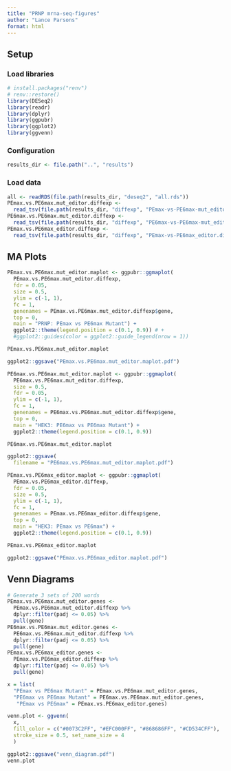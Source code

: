 ```yaml
---
title: "PRNP mrna-seq-figures"
author: "Lance Parsons"
format: html
---
```


## Setup

### Load libraries

```r
# install.packages("renv")
# renv::restore()
library(DESeq2)
library(readr)
library(dplyr)
library(ggpubr)
library(ggplot2)
library(ggvenn)
```

### Configuration

```r
results_dir <- file.path("..", "results")
```

### Load data

```r
all <- readRDS(file.path(results_dir, "deseq2", "all.rds"))
PEmax.vs.PE6max.mut_editor.diffexp <- 
  read_tsv(file.path(results_dir, "diffexp", "PEmax-vs-PE6max-mut_editor.diffexp.symbol.tsv"))
PE6max.vs.PE6max.mut_editor.diffexp <- 
  read_tsv(file.path(results_dir, "diffexp", "PE6max-vs-PE6max-mut_editor.diffexp.symbol.tsv"))
PEmax.vs.PE6max_editor.diffexp <- 
  read_tsv(file.path(results_dir, "diffexp", "PEmax-vs-PE6max_editor.diffexp.symbol.tsv"))
```

## MA Plots

```r
PEmax.vs.PE6max.mut_editor.maplot <- ggpubr::ggmaplot(
  PEmax.vs.PE6max.mut_editor.diffexp,
  fdr = 0.05,
  size = 0.5,
  ylim = c(-1, 1),
  fc = 1,
  genenames = PEmax.vs.PE6max.mut_editor.diffexp$gene,
  top = 0,
  main = "PRNP: PEmax vs PE6max Mutant") +
  ggplot2::theme(legend.position = c(0.1, 0.9)) # +
  #ggplot2::guides(color = ggplot2::guide_legend(nrow = 1))

PEmax.vs.PE6max.mut_editor.maplot

ggplot2::ggsave("PEmax.vs.PE6max.mut_editor.maplot.pdf")
```

```r
PE6max.vs.PE6max.mut_editor.maplot <- ggpubr::ggmaplot(
  PE6max.vs.PE6max.mut_editor.diffexp,
  size = 0.5,
  fdr = 0.05,
  ylim = c(-1, 1),
  fc = 1,
  genenames = PE6max.vs.PE6max.mut_editor.diffexp$gene,
  top = 0,
  main = "HEK3: PE6max vs PE6max Mutant") +
  ggplot2::theme(legend.position = c(0.1, 0.9))

PE6max.vs.PE6max.mut_editor.maplot

ggplot2::ggsave(
  filename = "PE6max.vs.PE6max.mut_editor.maplot.pdf")
```


```r
PEmax.vs.PE6max_editor.maplot <- ggpubr::ggmaplot(
  PEmax.vs.PE6max_editor.diffexp,
  fdr = 0.05,
  size = 0.5,
  ylim = c(-1, 1),
  fc = 1,
  genenames = PEmax.vs.PE6max_editor.diffexp$gene,
  top = 0,
  main = "HEK3: PEmax vs PE6max") +
  ggplot2::theme(legend.position = c(0.1, 0.9))

PEmax.vs.PE6max_editor.maplot

ggplot2::ggsave("PEmax.vs.PE6max_editor.maplot.pdf")
```

## Venn Diagrams

```r
# Generate 3 sets of 200 words
PEmax.vs.PE6max.mut_editor.genes <-
  PEmax.vs.PE6max.mut_editor.diffexp %>%
  dplyr::filter(padj <= 0.05) %>%
  pull(gene)
PE6max.vs.PE6max.mut_editor.genes <-
  PE6max.vs.PE6max.mut_editor.diffexp %>%
  dplyr::filter(padj <= 0.05) %>%
  pull(gene)
PEmax.vs.PE6max_editor.genes <-
  PEmax.vs.PE6max_editor.diffexp %>%
  dplyr::filter(padj <= 0.05) %>%
  pull(gene)

x = list(
  "PEmax vs PE6max Mutant" = PEmax.vs.PE6max.mut_editor.genes,
  "PE6max vs PE6max Mutant" = PE6max.vs.PE6max.mut_editor.genes,
   "PEmax vs PE6max" = PEmax.vs.PE6max_editor.genes)

venn.plot <- ggvenn(
  x, 
  fill_color = c("#0073C2FF", "#EFC000FF", "#868686FF", "#CD534CFF"),
  stroke_size = 0.5, set_name_size = 4
  )

ggplot2::ggsave("venn_diagram.pdf")
venn.plot

```

